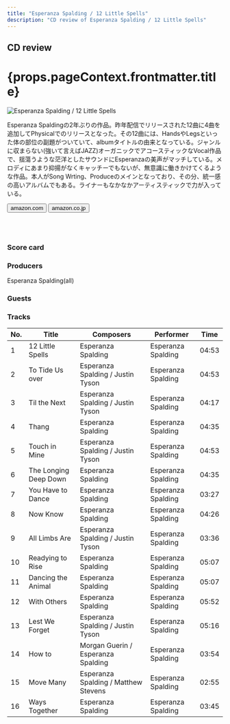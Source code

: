 ```yaml
---
title: "Esperanza Spalding / 12 Little Spells"
description: "CD review of Esperanza Spalding / 12 Little Spells"
---
```





<h2>CD review</h2>
<h1 className="h1--no--margin">{props.pageContext.frontmatter.title}</h1>

<Row  className="image-card-group">
	<Column colMd={"4"} colLg={"4"} noGutterMdLeft="">
       <ImageCard>

![Esperanza Spalding / 12 Little Spells](../../images/cd/espalding3L.png) 

</ImageCard>
	</Column>
	<Column colMd={"8"} colLg={"8"} noGutterMdLeft="">
	<p>
	Esperanza Spaldingの2年ぶりの作品。昨年配信でリリースされた12曲に4曲を追加してPhysicalでのリリースとなった。その12曲には、HandsやLegsといった体の部位の副題がついていて、albumタイトルの由来となっている。ジャンルに収まらない(強いて言えばJAZZ)オーガニックでアコースティックなVocal作品で、揺蕩うような茫洋としたサウンドにEsperanzaの美声がマッチしている。メロディにあまり抑揚がなくキャッチーでもないが、無意識に働きかけてくるような作品。本人がSong Wrting、Produceのメインとなっており、その分、統一感の高いアルバムでもある。ライナーもなかなかアーティスティックで力が入っている。
	</p>
    <div>
	  <Button href="https://amzn.to/2MGQv7w" kind="primary" size="small" renderIcon={ArrowUpRight24}>
      amazon.com
      </Button>
      <Button href="https://amzn.to/2APbUJl" kind="secondary" size="small" renderIcon={ArrowUpRight24}>
      amazon.co.jp
      </Button>
	</div>
	<a style="display:inline-block;overflow:hidden;background:url(https://linkmaker.itunes.apple.com/ja-jp/lockup.svg?releaseDate=2019-05-10&kind=album&bubble=apple_music&style=mono-black) no-repeat;width:180px;height:45px;" href="https://geo.music.apple.com/jp/album/12-little-spells-deluxe-edition/1460037859?mt=1&app=music&ls=1&at=11lcug"></a>
	<a style="display:inline-block;overflow:hidden;background:url(https://linkmaker.itunes.apple.com/ja-jp/badge-lrg.svg?releaseDate=2019-05-10&kind=album&bubble=itunes_music) no-repeat;width:140px;height:45px;" href="https://geo.music.apple.com/jp/album/12-little-spells-deluxe-edition/1460037859?app=itunes&at=11lcug"></a>
	</Column>
</Row>
<Row >
	<Column colMd={"4"} colLg={"4"} noGutterMdLeft="">
<div>
    <h3>Score card</h3>
	<SliderJS1 value="5" />
    <SliderJS2 value="2" />
	<SliderJS3 value="2" />
    <SliderJS4 value="8" />
</div>
</Column>
<Column colMd={"8"} colLg={"8"} noGutterMdLeft="">
<div>
<h3>Producers</h3>
<p>
Esperanza Spalding(all)
</p>
<h3>Guests</h3>
<p>
</p>
</div>
</Column>
</Row>

<h3>Tracks</h3>

| No. |	 Title                |	 Composers                           |	 Performer        |	Time  |
| --- |	--------------------- | ------------------------------------ | ------------------ |	----- |
| 1	  |	12 Little Spells      |	Esperanza Spalding                   | Esperanza Spalding |	04:53 |
| 2	  |	To Tide Us over       |	Esperanza Spalding / Justin Tyson    | Esperanza Spalding |	04:53 |
| 3	  |	Til the Next          |	Esperanza Spalding / Justin Tyson    | Esperanza Spalding |	04:17 |
| 4	  |	Thang                 |	Esperanza Spalding                   | Esperanza Spalding |	04:35 |
| 5	  |	Touch in Mine         |	Esperanza Spalding / Justin Tyson    | Esperanza Spalding |	04:53 |
| 6	  |	The Longing Deep Down |	Esperanza Spalding                   | Esperanza Spalding |	04:35 |
| 7	  |	You Have to Dance     |	Esperanza Spalding                   | Esperanza Spalding |	03:27 |
| 8	  |	Now Know              |	Esperanza Spalding                   | Esperanza Spalding |	04:26 |
| 9	  |	All Limbs Are         |	Esperanza Spalding / Justin Tyson    | Esperanza Spalding |	03:36 |
| 10  |	Readying to Rise      |	Esperanza Spalding                   | Esperanza Spalding |	05:07 |
| 11  |	Dancing the Animal    |	Esperanza Spalding                   | Esperanza Spalding |	05:07 |
| 12  |	With Others           |	Esperanza Spalding                   | Esperanza Spalding |	05:52 |
| 13  |	Lest We Forget        |	Esperanza Spalding / Justin Tyson    | Esperanza Spalding |	05:16 |
| 14  |	How to                |	Morgan Guerin / Esperanza Spalding   | Esperanza Spalding |	03:54 |
| 15  |	Move Many             |	Esperanza Spalding / Matthew Stevens | Esperanza Spalding |	02:55 |
| 16  |	Ways Together         |	Esperanza Spalding                   | Esperanza Spalding |	03:45 |
